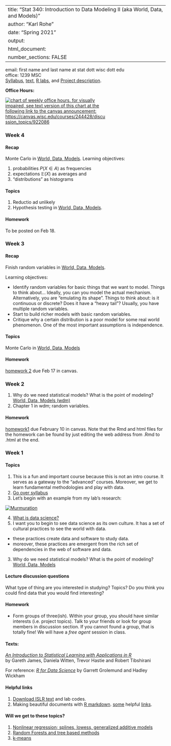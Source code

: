 
---
title: "Stat 340: Introduction to Data Modeling II (aka World, Data, and Models)"
author: "Karl Rohe"
date: "Spring 2021"
output: 
  html_document:
    number_sections: FALSE
---

email: first name and last name at stat dott wisc dott edu  
office: 1239 MSC  
[Syllabus](syllabus.pdf), [text](text/worldDataModels.html),   [R labs](labs.R), and [Project description](projectDescription.html).

**Office Hours:**
<div style="max-width:314px;">
[ ![chart of weekly office hours. for visually impaired, see text version of this chart at the following link to the canvas announcement: https://canvas.wisc.edu/courses/244428/discussion_topics/922086 ](./340_hours.png) ](./340_hours.png)
</div>


### Week 4   
#### Recap 
Monte Carlo in [World, Data, Models](text/worldDataModels.html).  Learning objectives: 

(1) probabilities $P(X \in A)$ as frequencies   
(2) expectations $\mathbb{E}(X)$ as averages and   
(3) "distributions" as histograms    

#### Topics  

1) Reductio ad unlikely
2) Hypothesis testing in [World, Data, Models](text/worldDataModels.html).

#### Homework
To be posted on Feb 18.



### Week 3   
#### Recap 

Finish random variables in [World, Data, Models](text/worldDataModels.html). 

Learning objectives:   

- Identify random variables for basic things that we want to model. Things to think about... Ideally, you can you model the actual mechanism.  Alternatively, you are "emulating its shape". Things to think about: is it continuous or discrete? Does it have a "heavy tail"? Usually, you have multiple random variables.    
- Start to build richer models with basic random variables.   
- Critique why a certain distribution is a poor model for some real world phenomenon.  One of the most important assumptions is independence.  


#### Topics  
Monte Carlo in [World, Data, Models](text/worldDataModels.html)

#### Homework

[homework 2](text/chapter_02_monte_carlo/homework-02-monte_carlo.Rmd) due Feb 17 in canvas.  

### Week 2  

1) Why do we need statistical models? What is the point of modeling? [World, Data, Models (wdm)](text/worldDataModels.html)
2) Chapter 1 in wdm; random variables.

#### Homework

[homework1](text/chapter_01_random_variables/homework-01-generate_random_variables.Rmd) due February 10 in canvas. Note that the Rmd and html files for the homework can be found by just editing the web address from .Rmd to .html at the end.



### Week 1  
#### Topics 
1) This is a fun and important course because this is not an intro course.  It serves as a gateway to the "advanced" courses.  Moreover, we get to learn fundamental methodologies and play with data. 
2) [Go over syllabus](syllabus.pdf)
3) Let's begin with an example from my lab's research:

[![Murmuration](text/murmuration-Lecture/assets/thumbnail.jpeg)](text/murmuration-Lecture/index.html)

4) [What is data science?](http://pages.stat.wisc.edu/~karlrohe/dsthemes/)
5) I want you to begin to see data science as its own culture. It has a set of cultural practices to see the world with data.   
  - these practices create data and software to study data. 
  - moreover, these practices are emergent from the rich set of dependencies in the web of software and data.
3) Why do we need statistical models?  What is the point of modeling? [World, Data, Models](text/worldDataModels.html)


#### Lecture discussion questions
What type of thing are you interested in studying?  Topics? Do you think you could find data that you would find interesting?


#### Homework 


-  Form groups of three(ish). Within your group, you should have similar interests (i.e. project topics). Talk to your friends or look for group members in discussion section. If you cannot found a group, that is totally fine! We will have a *free agent* session in class.


#### Texts: 
[*An Introduction to Statistical Learning with Applications in R*](http://www-bcf.usc.edu/~gareth/ISL/)  
by Gareth James, Daniela Witten, Trevor Hastie and Robert Tibshirani  

For reference:  [*R for Data Science*](http://r4ds.had.co.nz) by Garrett Grolemund and Hadley Wickham


#### Helpful links
1) [Download ISLR text](http://www-bcf.usc.edu/~gareth/ISL/) and lab codes.   
4) Making beautiful documents with [R markdown](http://rmarkdown.rstudio.com).  [some](../ht/rmarkdown-cheatsheet.pdf) helpful [links](../ht/rmarkdown-reference.pdf).

#### Will we get to these topics?  
1) [Nonlinear regression; splines, lowess, generalized additive models](../ht/07-nonlinear.pdf)  
2) [Random Forests and tree based methods](../ht/08-trees.pdf)  
3) [k-means](../ht/10-unsupervised.pdf)  
